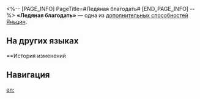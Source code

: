 <%-- [PAGE_INFO]
PageTitle=#Ледяная благодать#
[END_PAGE_INFO] --%>
{{Навык Инфобокс
|Название         = Ледяная благодать
|Изображение      = След Ледяная благодать.png
|Персонаж         = Яньцин
|Тип              = Доп. способность
|Возвышение       = 2
|Длительность     = 
|Описание         = Атака наносит противникам с ледяной уязвимостью {{Доп эффект|дополнительный ледяной урон}}, равный 30% от силы атаки Яньцина.
|Свойство1        = 
|Масштабирование1 = 
}}
'''«Ледяная благодать»''' — одна из [[дополнительная способность|дополнительных способностей]] [[Яньцин]].

==На других языках==
{{На других языках
|en   = Icing on the Kick
|zhs  = 颁冰
|zht  = 頒冰
|ja   = {{Rubi|頒氷|はんぴょう}}
|ko   = 서슬 퍼런 선물
|es   = Beneficio congelado
|fr   = La cerise sur le couteau
|ru   = Ледяная благодать
|th   = Icing on the Kick
|vi   = Thưởng Băng
|de   = Gefrorener Segen
|id   = Icing on the Kick
|pt   = Cereja do Chute
}}

==История изменений
{{История изменений|3.5}}

==Навигация==
{{Навык Навбокс|Яньцин}}

[[en:]]